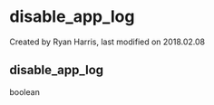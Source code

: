
# disable_app_log 

 Created by  Ryan Harris, last modified on 2018.02.08

## disable_app_log

boolean


